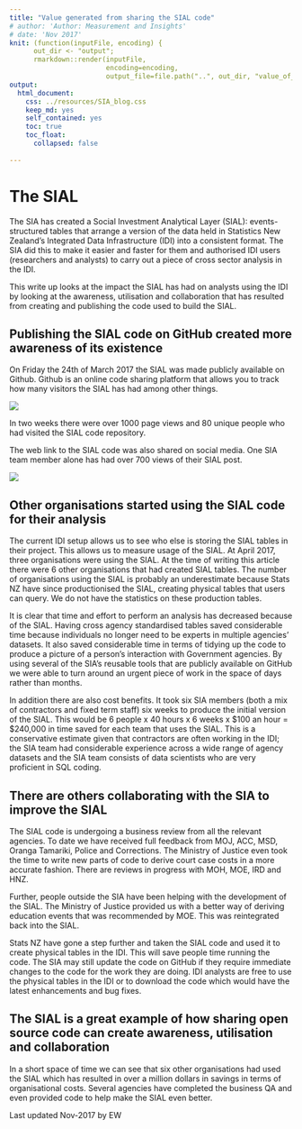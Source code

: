 ```yaml
---
title: "Value generated from sharing the SIAL code"
# author: 'Author: Measurement and Insights'
# date: 'Nov 2017'
knit: (function(inputFile, encoding) { 
      out_dir <- "output";
      rmarkdown::render(inputFile,
                        encoding=encoding, 
                        output_file=file.path("..", out_dir, "value_of_code_sharing.html")) })
output:
  html_document:
    css: ../resources/SIA_blog.css
    keep_md: yes
    self_contained: yes
    toc: true
    toc_float: 
      collapsed: false
      
---
```


# The SIAL
The SIA has created a Social Investment Analytical Layer (SIAL): events-structured tables that arrange a version of the data held in Statistics New Zealand's Integrated Data Infrastructure (IDI) into a consistent format. The SIA did this to make it easier and faster for them and authorised IDI users (researchers and analysts) to carry out a piece of cross sector analysis in the IDI. 

This write up looks at the impact the SIAL has had on analysts using the IDI by looking at the awareness, utilisation and collaboration that has resulted from creating and publishing the code used to build the SIAL.

## Publishing the SIAL code on GitHub created more awareness of its existence

On Friday the 24th of March 2017 the SIAL was made publicly available on Github. Github is an online code sharing platform that allows you to track how many visitors the SIAL has had among other things.

<div class="jumbotron">
![](../resources/sial_visitors.png)

</div>

In two weeks there were over 1000 page views and 80 unique people who had visited the SIAL code repository.

The web link to the SIAL code was also shared on social media. One SIA team member alone has had over 700 views of their SIAL post.

<div class="jumbotron">
![](../resources/sial_linkedin.png)

</div>


## Other organisations started using the SIAL code for their analysis
The current IDI setup allows us to see who else is storing the SIAL tables in their project. This allows us to measure usage of the SIAL. At April 2017, three organisations were using the SIAL. At the time of writing this article there were 6 other organisations that had created SIAL tables. The number of organisations using the SIAL is probably an underestimate because Stats NZ have since productionised the SIAL, creating physical tables that users can query. We do not have the statistics on these production tables.

It is clear that time and effort to perform an analysis has decreased because of the SIAL. Having cross agency standardised tables saved considerable time because individuals no longer need to be experts in multiple agencies' datasets. It also saved considerable time in terms of tidying up the code to produce a picture of a person's interaction with Government agencies. By using several of the SIA's reusable tools that are publicly available on GitHub we were able to turn around an urgent piece of work in the space of days rather than months.

In addition there are also cost benefits. It took six SIA members (both a mix of contractors and fixed term staff) six weeks to produce the initial version of the SIAL. This would be 6 people x 40 hours x 6 weeks x $100 an hour = $240,000 in time saved for each team that uses the SIAL. This is a conservative estimate given that contractors are often working in the IDI; the SIA team had considerable experience across a wide range of agency datasets and the SIA team consists of data scientists who are very proficient in SQL coding.

## There are others collaborating with the SIA to improve the SIAL
The SIAL code is undergoing a business review from all the relevant agencies. To date we have received full feedback from MOJ, ACC, MSD, Oranga Tamariki, Police and Corrections. The Ministry of Justice even took the time to write new parts of code to derive court case costs in a more accurate fashion. There are reviews in progress with MOH, MOE, IRD and HNZ.

Further, people outside the SIA have been helping with the development of the SIAL. The Ministry of Justice provided us with a better way of deriving education events that was recommended by MOE. This was reintegrated back into the SIAL.

Stats NZ have gone a step further and taken the SIAL code and used it to create physical tables in the IDI. This will save people time running the code. The SIA may still update the code on GitHub if they require immediate changes to the code for the work they are doing. IDI analysts are free to use the physical tables in the IDI or to download the code which would have the latest enhancements and bug fixes.


## The SIAL is a great example of how sharing open source code can create awareness, utilisation and collaboration
In a short space of time we can see that six other organisations had used the SIAL which has resulted in over a million dollars in savings in terms of organisational costs. Several agencies have completed the business QA and even provided code to help make the SIAL even better.


Last updated Nov-2017 by EW



